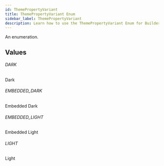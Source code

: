 ```yaml
---
id: ThemePropertyVariant
title: ThemePropertyVariant Enum
sidebar_label: ThemePropertyVariant
description: Learn how to use the ThemePropertyVariant Enum for Builder's API.
---
```


An enumeration.

## Values

###### DARK

Dark

###### EMBEDDED_DARK

Embedded Dark

###### EMBEDDED_LIGHT

Embedded Light

###### LIGHT

Light
